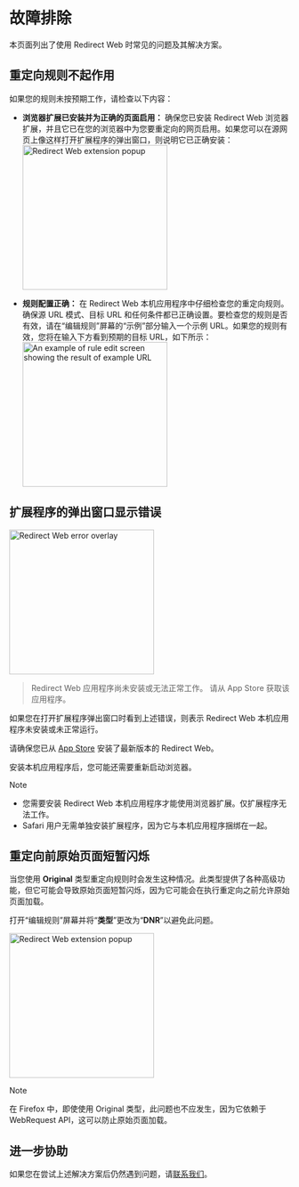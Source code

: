 
# 故障排除

本页面列出了使用 Redirect Web 时常见的问​​题及其解决方案。

<TOCInline toc={toc} />

## 重定向规则不起作用

如果您的规则未按预期工作，请检查以下内容：

- **浏览器扩展已安装并为正确的页面启用：** 确保您已安装 Redirect Web 浏览器扩展，并且它已在您的浏览器中为您要重定向的网页启用。如果您可以在源网页上像这样打开扩展程序的弹出窗口，则说明它已正确安装：
    <Image src={ExtensionPopup} alt="Redirect Web extension popup" width="260" hasShadow/>

- **规则配置正确：** 在 Redirect Web 本机应用程序中仔细检查您的重定向规则。确保源 URL 模式、目标 URL 和任何条件都已正确设置。要检查您的规则是否有效，请在“编辑规则”屏幕的“示例”部分输入一个示例 URL。如果您的规则有效，您将在输入下方看到预期的目标 URL，如下所示：
    <Image src={RuleEditExampleResult} alt="An example of rule edit screen showing the result of example URL" width="260" hasShadow/>

## 扩展程序的弹出窗口显示错误

<Image src={ErrorOverlay} alt="Redirect Web error overlay" width="260" hasShadow hasRoundedCorners/>

> Redirect Web 应用程序尚未安装或无法正常工作。
> 请从 App Store 获取该应用程序。

如果您在打开扩展程序弹出窗口时看到上述错误，则表示 Redirect Web 本机应用程序未安装或未正常运行。

请确保您已从 [App Store](https://apps.apple.com/app/id1571283503) 安装了最新版本的 Redirect Web。

安装本机应用程序后，您可能还需要重新启动浏览器。

> [!NOTE]
> * 您需要安装 Redirect Web 本机应用程序才能使用浏览器扩展。仅扩展程序无法工作。
> * Safari 用户无需单独安装扩展程序，因为它与本机应用程序捆绑在一起。

## 重定向前原始页面短暂闪烁

当您使用 **Original** 类型重定向规则时会发生这种情况。此类型提供了各种高级功能，但它可能会导致原始页面短暂闪烁，因为它可能会在执行重定向之前允许原始页面加载。

打开“编辑规则”屏幕并将“**类型**”更改为“**DNR**”以避免此问题。

<Image src={EditRuleDnr} alt="Redirect Web extension popup" height="260" hasShadow hasRoundedCorners/>

> [!NOTE]
> 在 Firefox 中，即使使用 Original 类型，此问题也不应发生，因为它依赖于 WebRequest API，这可以防止原始页面加载。

## 进一步协助

如果您在尝试上述解决方案后仍然遇到问题，请[联系我们](./contact-us)。